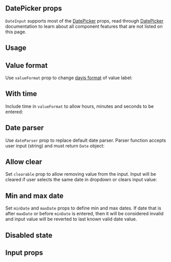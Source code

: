 

## DatePicker props

`DateInput` supports most of the [DatePicker](/dates/date-picker/) props,
read through [DatePicker](/dates/date-picker/) documentation to learn about all component features that are not listed on this page.

## Usage

<Demo data={DateInputDemos.usage} />

## Value format

Use `valueFormat` prop to change [dayjs format](https://day.js.org/docs/en/display/format) of value label:

<Demo data={DateInputDemos.format} />

## With time

Include time in `valueFormat` to allow hours, minutes and seconds to be entered:

<Demo data={DateInputDemos.time} />

## Date parser

Use `dateParser` prop to replace default date parser. Parser function accepts user input (string)
and must return `Date` object:

<Demo data={DateInputDemos.parser} />

## Allow clear

Set `clearable` prop to allow removing value from the input. Input will be cleared if
user selects the same date in dropdown or clears input value:

<Demo data={DateInputDemos.clearable} />

## Min and max date

Set `minDate` and `maxDate` props to define min and max dates. If date that is after `maxDate`
or before `minDate` is entered, then it will be considered invalid and input value will be reverted
to last known valid date value.

<Demo data={DateInputDemos.minMax} />

## Disabled state

<Demo data={DateInputDemos.disabled} />

## Input props

<InputFeatures component="DateInput" element="input" />

<Demo data={DateInputDemos.configurator} />

<GetElementRef component="DateInput" refType="input" />

<InputAccessibility component="DateInput" />
